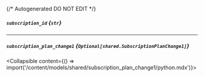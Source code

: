 {/* Autogenerated DO NOT EDIT  */}

##### `subscription_id` *{`str`}*

---
##### `subscription_plan_change1` *{`Optional[shared.SubscriptionPlanChange1]`}*
<Collapsible content={() => import('/content/models/shared/subscription_plan_change1/python.mdx')}>
</Collapsible>

